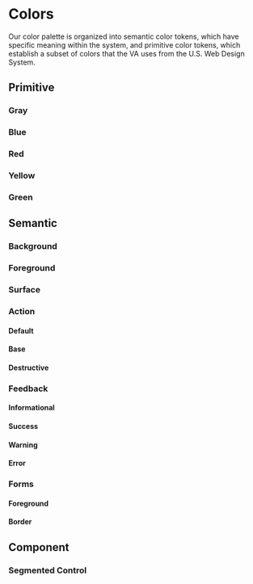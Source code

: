 
<Meta title="Design Tokens/Colors" />

# Colors
Our color palette is organized into semantic color tokens, which have specific meaning within the system, and primitive color tokens, which establish a subset of colors that the VA uses from the U.S. Web Design System.

## Primitive

### Gray
<ColorPalette>
  <ColorItem
    title="Black & White"
    subtitle="vadsColor"
    colors={{
      Black: colors.vadsColorBlack,
      White: colors.vadsColorWhite,
    }}
  />
  <ColorItem
    title="Base"
    subtitle="vadsColorBase"
    colors={{
      Darkest: colors.vadsColorBaseDarkest,
      Darker: colors.vadsColorBaseDarker,
      Dark: colors.vadsColorBaseDark,
      Light: colors.vadsColorBaseLight,
      Lighter: colors.vadsColorBaseLighter,
      Lightest: colors.vadsColorBaseLightest,
    }}
  />
  <ColorItem
    title="Gray"
    subtitle="vadsColorGray"
    colors={{
      WarmDark: colors.vadsColorGrayWarmDark,
      Medium: colors.vadsColorGrayMedium,
      WarmLight: colors.vadsColorGrayWarmLight,
      LightAlt: colors.vadsColorGrayLightAlt,
      CoolLight: colors.vadsColorGrayCoolLight,
    }}
  />
  <ColorItem
    title="USWDS"
    subtitle="uswdsSystemColor"
    colors={{
      Gray90: colors.uswdsSystemColorGray90,
      Gray80: colors.uswdsSystemColorGray80,
      Gray60: colors.uswdsSystemColorGray60,
      Gray30: colors.uswdsSystemColorGray30,
      Gray2: colors.uswdsSystemColorGray2,
    }}
  />
</ColorPalette>

### Blue
<ColorPalette>
  <ColorItem
    title="Primary"
    subtitle="vadsColorPrimary"
    colors={{
      Darker: colors.vadsColorPrimaryDarker,
      Dark: colors.vadsColorPrimaryDark,
      "—": colors.vadsColorPrimary,
      Light: colors.vadsColorPrimaryLight,
      Lighter: colors.vadsColorPrimaryLighter,
    }}
  />
  <ColorItem
    title="Alternative"
    subtitle="vadsColorPrimaryAlt"
    colors={{
      Darkest: colors.vadsColorPrimaryAltDarkest,
      Dark: colors.vadsColorPrimaryAltDark,
      "—": colors.vadsColorPrimaryAlt,
      Light: colors.vadsColorPrimaryAltLight,
      Lightest: colors.vadsColorPrimaryAltLightest,
    }}
  />
  <ColorItem
    title="Cool"
    subtitle="vadsColorBlueCool"
    colors={{
      "—": colors.vadsColorBlueCool,
      Light: colors.vadsColorBlueCoolLight,
      Lightest: colors.vadsColorBlueCoolLightest,
    }}
  />
  <ColorItem
    title="USWDS"
    subtitle="uswdsSystemColor"
    colors={{
      BlueVivid80: colors.uswdsSystemColorBlueVivid80,
      BlueVivid30: colors.uswdsSystemColorBlueVivid30,
    }}
  />
</ColorPalette>

### Red
<ColorPalette>
  <ColorItem
    title="Secondary"
    subtitle="vadsColorSecondary"
    colors={{
      Darkest: colors.vadsColorSecondaryDarkest,
      Dark: colors.vadsColorSecondaryDark,
      "—": colors.vadsColorSecondary,
      Light: colors.vadsColorSecondaryLight,
      Lightest: colors.vadsColorSecondaryLightest,
    }}
  />
  <ColorItem
    title="USWDS"
    subtitle="uswdsSystemColor"
    colors={{
      RedVivid80: colors.uswdsSystemColorRedVivid80,
      RedVivid40: colors.uswdsSystemColorRedVivid40,
    }}
  />
</ColorPalette>

### Yellow
<ColorPalette>
  <ColorItem
    title="Gold"
    subtitle="vadsColorGold"
    colors={{
      Lighter: colors.vadsColorGoldLighter,
      Lightest: colors.vadsColorGoldLightest,
    }}
  />
  <ColorItem
    title="USWDS"
    subtitle="uswdsSystemColor"
    colors={{
      YellowVivid80: colors.uswdsSystemColorYellowVivid80,
      YellwoVivid20: colors.uswdsSystemColorYellowVivid20,
    }}
  />
</ColorPalette>

### Green
<ColorPalette>
  <ColorItem
    title="Green"
    subtitle="vadsColorGreen"
    colors={{
      Light: colors.vadsColorGreenLight,
      Lighter: colors.vadsColorGreenLighter,
    }}
  />
  <ColorItem
    title="USWDS"
    subtitle="uswdsSystemColor"
    colors={{
      GreenCoolVivid80: colors.uswdsSystemColorGreenCoolVivid80,
    }}
  />
</ColorPalette>

## Semantic

### Background
<ColorPalette>
  <ColorItem
    title="Default"
    subtitle="vadsColorBackgroundDefault"
    colors={{
      OnLight: colors.vadsColorBackgroundDefaultOnLight,
      OnDark: colors.vadsColorBgDefaultOnDark,
    }}
  />
</ColorPalette>

### Foreground
<ColorPalette>
  <ColorItem
    title="Default"
    subtitle="vadsColorForegroundDefault"
    colors={{
      OnLight: colors.vadsColorForegroundDefaultOnLight,
      OnDark: colors.vadsColorForegroundDefaultOnDark,
    }}
  />
  <ColorItem
    title="Subtle"
    subtitle="vadsColorForegroundSubtle"
    colors={{
      OnLight: colors.vadsColorForegroundSubtleOnLight,
      OnDark: colors.vadsColorForegroundSubtleOnDark,
    }}
  />
  <ColorItem
    title="Inverse"
    subtitle="vadsColorForegroundInverse"
    colors={{
      OnLight: colors.vadsColorForegroundInverseOnLight,
      OnDark: colors.vadsColorForegroundInverseOnDark,
    }}
  />
  <ColorItem
    title="Error"
    subtitle="vadsColorForegroundError"
    colors={{
      OnLight: colors.vadsColorForegroundErrorOnLight,
      OnDark: colors.vadsColorForegroundErrorOnDark,
    }}
  />
</ColorPalette>

### Surface
<ColorPalette>
  <ColorItem
    title="Default"
    subtitle="vadsColorSurfaceDefault"
    colors={{
      OnLight: colors.vadsColorSurfaceDefaultOnLight,
      OnDark: colors.vadsColorSurfaceDefaultOnDark,
    }}
  />
  <ColorItem
    title="Inverse"
    subtitle="vadsColorSurfaceInverse"
    colors={{
      OnLight: colors.vadsColorSurfaceInverseOnLight,
      OnDark: colors.vadsColorSurfaceInverseOnDark,
    }}
  />
  <ColorItem
    title="Secondary"
    subtitle="vadsColorSurfaceSecondary"
    colors={{
      OnLight: colors.vadsColorSurfaceSecondaryOnLight,
      OnDark: colors.vadsColorSurfaceSecondaryOnDark,
    }}
  />
</ColorPalette>

### Action
<ColorPalette>
  <ColorItem
    title=""
    subtitle="vadsColorActionForegroundInverse"
    colors={{
      OnLight: colors.vadsColorActionForegroundInverseOnLight,
      OnDark: colors.vadsColorActionForegroundInverseOnDark,
    }}
  />
  <ColorItem
    title=""
    subtitle="vadsColorActionForegroundInverseActive"
    colors={{
      OnLight: colors.vadsColorActionForegroundInverseActiveOnLight,
      OnDark: colors.vadsColorActionForegroundInverseActiveOnDark,
    }}
  />
</ColorPalette>

#### Default
<ColorPalette>
  <ColorItem
    title="Foreground"
    subtitle="vadsColorActionForegroundDefault"
    colors={{
      OnLight: colors.vadsColorActionForegroundDefaultOnLight,
      OnDark: colors.vadsColorActionForegroundDefaultOnDark,
    }}
  />
  <ColorItem
    title="Foreground (active)"
    subtitle="vadsColorActionForegroundDefaultActive"
    colors={{
      OnLight: colors.vadsColorActionForegroundDefaultActiveOnLight,
      OnDark: colors.vadsColorActionForegroundDefaultActiveOnDark,
    }}
  />
  <ColorItem
    title="Surface"
    subtitle="vadsColorActionSurfaceDefault"
    colors={{
      OnLight: colors.vadsColorActionSurfaceDefaultOnLight,
      OnDark: colors.vadsColorActionSurfaceDefaultOnDark,
    }}
  />
  <ColorItem
    title="Surface (active)"
    subtitle="vadsColorActionSurfaceDefaultActive"
    colors={{
      OnLight: colors.vadsColorActionSurfaceDefaultActiveOnLight,
      OnDark: colors.vadsColorActionSurfaceDefaultActiveOnDark,
    }}
  />
  <ColorItem
    title="Border"
    subtitle="vadsColorActionBorderDefault"
    colors={{
      OnLight: colors.vadsColorActionBorderDefaultOnLight,
      OnDark: colors.vadsColorActionBorderDefaultOnDark,
    }}
  />
  <ColorItem
    title="Border (active)"
    subtitle="vadsColorActionBorderDefaultActive"
    colors={{
      OnLight: colors.vadsColorActionBorderDefaultActiveOnLight,
      OnDark: colors.vadsColorActionBorderDefaultActiveOnDark,
    }}
  />
</ColorPalette>

#### Base
<ColorPalette>
  <ColorItem
    title="Foreground"
    subtitle="vadsColorActionForegroundBase"
    colors={{
      OnLight: colors.vadsColorActionForegroundBaseOnLight,
      OnDark: colors.vadsColorActionForegroundBaseOnDark,
    }}
  />
  <ColorItem
    title="Foreground (active)"
    subtitle="vadsColorActionForegroundBaseActive"
    colors={{
      OnLight: colors.vadsColorActionForegroundBaseActiveOnLight,
      OnDark: colors.vadsColorActionForegroundBaseActiveOnDark,
    }}
  />
  <ColorItem
    title="Surface"
    subtitle="vadsColorActionSurfaceBase"
    colors={{
      OnLight: colors.vadsColorActionSurfaceBaseOnLight,
      OnDark: colors.vadsColorActionSurfaceBaseOnDark,
    }}
  />
  <ColorItem
    title="Surface (active)"
    subtitle="vadsColorActionSurfaceBaseActive"
    colors={{
      OnLight: colors.vadsColorActionSurfaceBaseActiveOnLight,
      OnDark: colors.vadsColorActionSurfaceBaseActiveOnDark,
    }}
  />
  <ColorItem
    title="Border"
    subtitle="vadsColorActionBorderBase"
    colors={{
      OnLight: colors.vadsColorActionBorderBaseOnLight,
      OnDark: colors.vadsColorActionBorderBaseOnDark,
    }}
  />
  <ColorItem
    title="Border (active)"
    subtitle="vadsColorActionBorderBaseActive"
    colors={{
      OnLight: colors.vadsColorActionBorderBaseActiveOnLight,
      OnDark: colors.vadsColorActionBorderBaseActiveOnDark,
    }}
  />
</ColorPalette>

#### Destructive
<ColorPalette>
  <ColorItem
    title="Surface"
    subtitle="vadsColorActionSurfaceDestructive"
    colors={{
      OnLight: colors.vadsColorActionSurfaceDestructiveOnLight,
      OnDark: colors.vadsColorActionSurfaceDestructiveOnDark,
    }}
  />
  <ColorItem
    title="Surface (active)"
    subtitle="vadsColorActionSurfaceDestructiveActive"
    colors={{
      OnLight: colors.vadsColorActionSurfaceDestructiveActiveOnLight,
      OnDark: colors.vadsColorActionSurfaceDestructiveActiveOnDark,
    }}
  />
</ColorPalette>

### Feedback

#### Informational
<ColorPalette>
  <ColorItem
    title="Border"
    subtitle="vadsColorFeedbackBorderInfo"
    colors={{
      OnLight: colors.vadsColorFeedbackBorderInfoOnLight,
      OnDark: colors.vadsColorFeedbackBorderInfoOnDark,
    }}
  />
  <ColorItem
    title="Surface"
    subtitle="vadsColorFeedbackSurfaceInfo"
    colors={{
      OnLight: colors.vadsColorFeedbackSurfaceInfoOnLight,
      OnDark: colors.vadsColorFeedbackSurfaceInfoOnDark,
    }}
  />
</ColorPalette>

#### Success
<ColorPalette>
  <ColorItem
    title="Border"
    subtitle="vadsColorFeedbackBorderSuccess"
    colors={{
      OnLight: colors.vadsColorFeedbackBorderSuccessOnLight,
      OnDark: colors.vadsColorFeedbackBorderSuccessOnDark,
    }}
  />
  <ColorItem
    title="Surface"
    subtitle="vadsColorFeedbackSurfaceSuccess"
    colors={{
      OnLight: colors.vadsColorFeedbackSurfaceSuccessOnLight,
      OnDark: colors.vadsColorFeedbackSurfaceSuccessOnDark,
    }}
  />
</ColorPalette>

#### Warning
<ColorPalette>
  <ColorItem
    title="Border"
    subtitle="vadsColorFeedbackBorderWarning"
    colors={{
      OnLight: colors.vadsColorFeedbackBorderWarningOnLight,
      OnDark: colors.vadsColorFeedbackBorderWarningOnDark,
    }}
  />
  <ColorItem
    title="Surface"
    subtitle="vadsColorFeedbackSurfaceWarning"
    colors={{
      OnLight: colors.vadsColorFeedbackSurfaceWarningOnLight,
      OnDark: colors.vadsColorFeedbackSurfaceWarningOnDark,
    }}
  />
</ColorPalette>

#### Error
<ColorPalette>
  <ColorItem
    title="Border"
    subtitle="vadsColorFeedbackBorderError"
    colors={{
      OnLight: colors.vadsColorFeedbackBorderErrorOnLight,
      OnDark: colors.vadsColorFeedbackBorderErrorOnDark,
    }}
  />
  <ColorItem
    title="Surface"
    subtitle="vadsColorFeedbackSurfaceError"
    colors={{
      OnLight: colors.vadsColorFeedbackSurfaceErrorOnLight,
      OnDark: colors.vadsColorFeedbackSurfaceErrorOnDark,
    }}
  />
</ColorPalette>

### Forms

#### Foreground
<ColorPalette>
  <ColorItem
    title="Active"
    subtitle="vadsColorFormsForegroundActive"
    colors={{
      OnLight: colors.vadsColorFormsForegroundActiveOnLight,
      OnDark: colors.vadsColorFormsForegroundActiveOnDark,
    }}
  />
</ColorPalette>

#### Border
<ColorPalette>
  <ColorItem
    title="Default"
    subtitle="vadsColorFormsBorderDefault"
    colors={{
      OnLight: colors.vadsColorFormsBorderDefaultOnLight,
      OnDark: colors.vadsColorFormsBorderDefaultOnDark,
    }}
  />
  <ColorItem
    title="Subtle"
    subtitle="vadsColorFormsBorderSubtle"
    colors={{
      OnLight: colors.vadsColorFormsBorderSubtleOnLight,
      OnDark: colors.vadsColorFormsBorderSubtleOnDark,
    }}
  />
  <ColorItem
    title="Active"
    subtitle="vadsColorFormsBorderActive"
    colors={{
      OnLight: colors.vadsColorFormsBorderActiveOnLight,
      OnDark: colors.vadsColorFormsBorderActiveOnDark,
    }}
  />
  <ColorItem
    title="Error"
    subtitle="vadsColorFormsBorderError"
    colors={{
      OnLight: colors.vadsColorFormsBorderErrorOnLight,
      OnDark: colors.vadsColorFormsBorderErrorOnDark,
    }}
  />
</ColorPalette>

## Component

### Segmented Control
<ColorPalette>
  <ColorItem
    title="Surface (selected)"
    subtitle="vadsSegmentedControlColorSurfaceSelected"
    colors={{
      OnLight: colors.vadsSegmentedControlColorSurfaceSelectedOnLight,
      OnDark: colors.vadsSegmentedControlColorSurfaceSelectedOnDark,
    }}
  />
</ColorPalette>